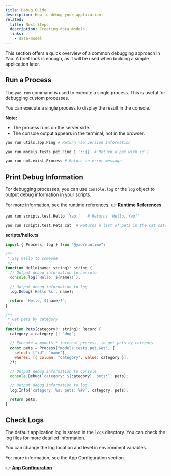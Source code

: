 ```yaml
---
title: Debug Guide
description: How to debug your application.
related:
  title: Next Steps
  description: Creating data models.
  links:
    - data-model
---
```


This section offers a quick overview of a common debugging approach in Yao. A brief look is enough, as it will be used when building a simple application later.

## Run a Process

The `yao run` command is used to execute a single process. This is useful for debugging custom processes.

You can execute a single process to display the result in the console.

**Note:**

- The process runs on the server side.
- The console output appears in the terminal, not in the browser.

```bash
yao run utils.app.Ping # Return Yao version information

yao run models.tests.pet.Find 1 '::{}' # Return a pet with id 1

yao run not.exist.Process # Return an error message
```

## Print Debug Information

For debugging processes, you can use `console.log` or the `log` object to output debug information in your scripts.

For more information, see the runtime references. 👉 **[Runtime References](references/runtime)**

```bash
yao run scripts.test.Hello 'Yao!'   # Returns 'Hello, Yao!'

yao run scripts.test.Pets cat  # Returns a list of pets in the cat category.
```

**scripts/hello.ts**

```javascript
import { Process, log } from "@yao/runtime";

/**
 * Say hello to someone
 */
function Hello(name: string): string {
  // Output debug information to console
  console.log(`Hello, ${name}!`);

  // Output debug information to log
  log.Debug(`Hello %s`, name);

  return `Hello, ${name}!`;
}

/**
 * Get pets by category
 */
function Pets(category?: string): Record {
  category = category || "dog";

  // Execute a models.* internal process, to get pets by category
  const pets = Process("models.tests.pet.Get", {
    select: ["id", "name"],
    wheres: [{ column: "category", value: category }],
  });

  // Output debug information to console
  console.Debug(`category: ${category}, pets:`, pets);

  // Output debug information to log
  log.Info(`category: %s, pets: %#v`, category, pets);

  return pets;
}
```

## Check Logs

The default application log is stored in the `logs` directory. You can check the log files for more detailed information.

You can change the log location and level in environment variables.

For more information, see the App Configuration section.

👉 **[App Configuration](building-your-application/app-configuration)**

